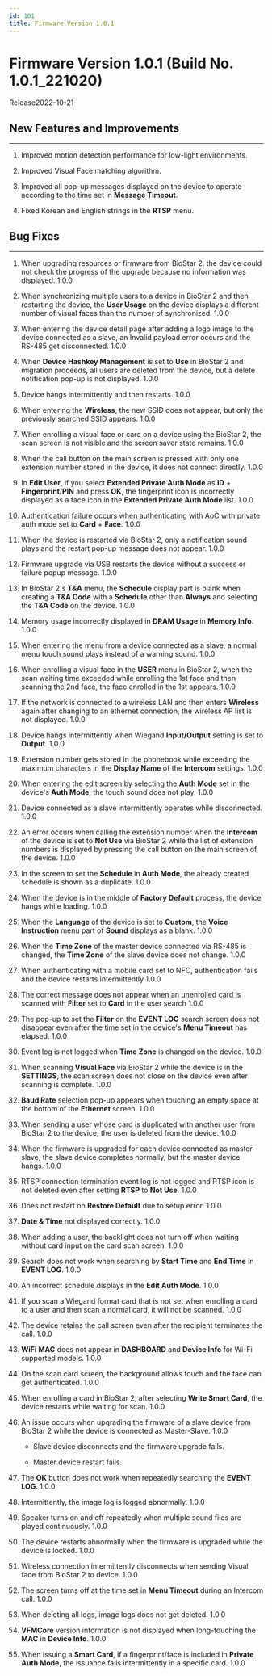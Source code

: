 ```yaml
---
id: 101
title: Firmware Version 1.0.1
---
```


# Firmware Version 1.0.1 (Build No. 1.0.1_221020)

Release<Separator/>2022-10-21

## New Features and Improvements

---

1. Improved motion detection performance for low-light environments.

1. Improved Visual Face matching algorithm.

1. Improved all pop-up messages displayed on the device to operate according to the time set in **Message Timeout**.

1. Fixed Korean and English strings in the **RTSP** menu.

## Bug Fixes

---

<BugLists>

1. When upgrading resources or firmware from BioStar 2, the device could not check the progress of the upgrade because no information was displayed. <Badge>1.0.0</Badge>

1. When synchronizing multiple users to a device in BioStar 2 and then restarting the device, the **User Usage** on the device displays a different number of visual faces than the number of synchronized. <Badge>1.0.0</Badge>

1. When entering the device detail page after adding a logo image to the device connected as a slave, an Invalid payload error occurs and the RS-485 get disconnected. <Badge>1.0.0</Badge>

1. When **Device Hashkey Management** is set to **Use** in BioStar 2 and migration proceeds, all users are deleted from the device, but a delete notification pop-up is not displayed. <Badge>1.0.0</Badge>

1. Device hangs intermittently and then restarts. <Badge>1.0.0</Badge>

1. When entering the **Wireless**, the new SSID does not appear, but only the previously searched SSID appears. <Badge>1.0.0</Badge>

1. When enrolling a visual face or card on a device using the BioStar 2, the scan screen is not visible and the screen saver state remains. <Badge>1.0.0</Badge>

1. When the call button on the main screen is pressed with only one extension number stored in the device, it does not connect directly. <Badge>1.0.0</Badge>

1. In **Edit User**, if you select **Extended Private Auth Mode** as **ID** + **Fingerprint**/**PIN** and press **OK**, the fingerprint icon is incorrectly displayed as a face icon in the **Extended Private Auth Mode** list. <Badge>1.0.0</Badge>

1. Authentication failure occurs when authenticating with AoC with private auth mode set to **Card** + **Face**. <Badge>1.0.0</Badge>

1. When the device is restarted via BioStar 2, only a notification sound plays and the restart pop-up message does not appear. <Badge>1.0.0</Badge>

1. Firmware upgrade via USB restarts the device without a success or failure popup message. <Badge>1.0.0</Badge>

1. In BioStar 2's **T&A** menu, the **Schedule** display part is blank when creating a **T&A Code** with a **Schedule** other than **Always** and selecting the **T&A Code** on the device. <Badge>1.0.0</Badge>

1. Memory usage incorrectly displayed in **DRAM Usage** in **Memory Info**. <Badge>1.0.0</Badge>

1. When entering the menu from a device connected as a slave, a normal menu touch sound plays instead of a warning sound. <Badge>1.0.0</Badge>

1. When enrolling a visual face in the **USER** menu in BioStar 2, when the scan waiting time exceeded while enrolling the 1st face and then scanning the 2nd face, the face enrolled in the 1st appears. <Badge>1.0.0</Badge>

1. If the network is connected to a wireless LAN and then enters **Wireless** again after changing to an ethernet connection, the wireless AP list is not displayed. <Badge>1.0.0</Badge>

1. Device hangs intermittently when Wiegand **Input/Output** setting is set to **Output**. <Badge>1.0.0</Badge>

1. Extension number gets stored in the phonebook while exceeding the maximum characters in the **Display Name** of the **Intercom** settings. <Badge>1.0.0</Badge>

1. When entering the edit screen by selecting the **Auth Mode** set in the device's **Auth Mode**, the touch sound does not play. <Badge>1.0.0</Badge>

1. Device connected as a slave intermittently operates while disconnected. <Badge>1.0.0</Badge>

1. An error occurs when calling the extension number when the **Intercom** of the device is set to **Not Use** via BioStar 2 while the list of extension numbers is displayed by pressing the call button on the main screen of the device. <Badge>1.0.0</Badge>

1. In the screen to set the **Schedule** in **Auth Mode**, the already created schedule is shown as a duplicate. <Badge>1.0.0</Badge>

1. When the device is in the middle of **Factory Default** process, the device hangs while loading. <Badge>1.0.0</Badge>

1. When the **Language** of the device is set to **Custom**, the **Voice Instruction** menu part of **Sound** displays as a blank. <Badge>1.0.0</Badge>

1. When the **Time Zone** of the master device connected via RS-485 is changed, the **Time Zone** of the slave device does not change. <Badge>1.0.0</Badge>

1. When authenticating with a mobile card set to NFC, authentication fails and the device restarts intermittently <Badge>1.0.0</Badge>

1. The correct message does not appear when an unenrolled card is scanned with **Filter** set to **Card** in the user search <Badge>1.0.0</Badge>

1. The pop-up to set the **Filter** on the **EVENT LOG** search screen does not disappear even after the time set in the device's **Menu Timeout** has elapsed. <Badge>1.0.0</Badge>

1. Event log is not logged when **Time Zone** is changed on the device. <Badge>1.0.0</Badge>

1. When scanning **Visual Face** via BioStar 2 while the device is in the **SETTINGS**, the scan screen does not close on the device even after scanning is complete. <Badge>1.0.0</Badge>

1. **Baud Rate** selection pop-up appears when touching an empty space at the bottom of the **Ethernet** screen. <Badge>1.0.0</Badge>

1. When sending a user whose card is duplicated with another user from BioStar 2 to the device, the user is deleted from the device. <Badge>1.0.0</Badge>

1. When the firmware is upgraded for each device connected as master-slave, the slave device completes normally, but the master device hangs. <Badge>1.0.0</Badge>

1. RTSP connection termination event log is not logged and RTSP icon is not deleted even after setting **RTSP** to **Not Use**. <Badge>1.0.0</Badge>

1. Does not restart on **Restore Default** due to setup error. <Badge>1.0.0</Badge>

1. **Date & Time** not displayed correctly. <Badge>1.0.0</Badge>

1. When adding a user, the backlight does not turn off when waiting without card input on the card scan screen. <Badge>1.0.0</Badge>

1. Search does not work when searching by **Start Time** and **End Time** in **EVENT LOG**. <Badge>1.0.0</Badge>

1. An incorrect schedule displays in the **Edit Auth Mode**. <Badge>1.0.0</Badge>

1. If you scan a Wiegand format card that is not set when enrolling a card to a user and then scan a normal card, it will not be scanned. <Badge>1.0.0</Badge>

1. The device retains the call screen even after the recipient terminates the call. <Badge>1.0.0</Badge>

1. **WiFi MAC** does not appear in **DASHBOARD** and **Device Info** for Wi-Fi supported models. <Badge>1.0.0</Badge>

1. On the scan card screen, the background allows touch and the face can get authenticated. <Badge>1.0.0</Badge>

1. When enrolling a card in BioStar 2, after selecting **Write Smart Card**, the device restarts while waiting for scan. <Badge>1.0.0</Badge>

1. An issue occurs when upgrading the firmware of a slave device from BioStar 2 while the device is connected as Master-Slave. <Badge>1.0.0</Badge>

    - Slave device disconnects and the firmware upgrade fails.

    - Master device restart fails.

1. The **OK** button does not work when repeatedly searching the **EVENT LOG**. <Badge>1.0.0</Badge>

1. Intermittently, the image log is logged abnormally. <Badge>1.0.0</Badge>

1. Speaker turns on and off repeatedly when multiple sound files are played continuously. <Badge>1.0.0</Badge>

1. The device restarts abnormally when the firmware is upgraded while the device is locked. <Badge>1.0.0</Badge>

1. Wireless connection intermittently disconnects when sending Visual face from BioStar 2 to device. <Badge>1.0.0</Badge>

1. The screen turns off at the time set in **Menu Timeout** during an Intercom call. <Badge>1.0.0</Badge>

1. When deleting all logs, image logs does not get deleted. <Badge>1.0.0</Badge>

1. **VFMCore** version information is not displayed when long-touching the **MAC** in **Device Info**. <Badge>1.0.0</Badge>

1. When issuing a **Smart Card**, if a fingerprint/face is included in **Private Auth Mode**, the issuance fails intermittently in a specific card. <Badge>1.0.0</Badge>

</BugLists>